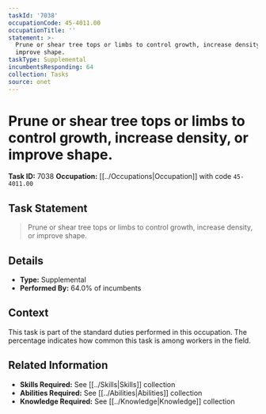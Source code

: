 ```yaml
---
taskId: '7038'
occupationCode: 45-4011.00
occupationTitle: ''
statement: >-
  Prune or shear tree tops or limbs to control growth, increase density, or
  improve shape.
taskType: Supplemental
incumbentsResponding: 64
collection: Tasks
source: onet
---
```

# Prune or shear tree tops or limbs to control growth, increase density, or improve shape.

**Task ID:** 7038
**Occupation:** [[../Occupations|Occupation]] with code `45-4011.00`

## Task Statement

> Prune or shear tree tops or limbs to control growth, increase density, or improve shape.

## Details

- **Type:** Supplemental
- **Performed By:** 64.0% of incumbents

## Context

This task is part of the standard duties performed in this occupation. The percentage indicates how common this task is among workers in the field.

## Related Information

- **Skills Required:** See [[../Skills|Skills]] collection
- **Abilities Required:** See [[../Abilities|Abilities]] collection
- **Knowledge Required:** See [[../Knowledge|Knowledge]] collection
